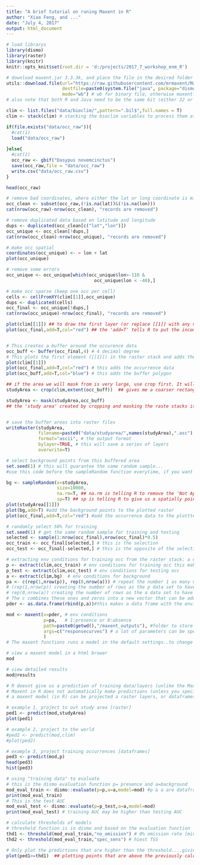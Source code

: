 ```yaml
---
title: "A brief tutorial on runing Maxent in R"
author: "Xiao Feng, and ..."
date: "July 4, 2017"
output: html_document
---
```


```r
# load librarys
library(dismo)
library(raster)
library(knitr)
knitr::opts_knit$set(root.dir = 'd:/projects/2017_7_workshop_enm_R')


```


```r
# download maxent.jar 3.3.3k, and place the file in the desired folder
utils::download.file(url="https://raw.githubusercontent.com/mrmaxent/Maxent/master/ArchivedReleases/3.3.3k/maxent.jar",
                     destfile=paste0(system.file("java", package="dismo"),"/maxent.jar"),
                     mode="wb") # wb for binary file, otherwise maxent.jar can not execute
# also note that both R and Java need to be the same bit (either 32 or 64) to be compatible to run

```


```r
clim <- list.files("data/bioclim/",pattern=".bil$",full.names = T)
clim <- stack(clim) # stacking the bioclim variables to process them at one go

```



```r

if(file.exists("data/occ_raw")){
  #cat(1)
  load("data/occ_raw")
  
}else{
  #cat(2)
  occ_raw <- gbif("Dasypus novemcinctus")
  save(occ_raw,file = "data/occ_raw")
  write.csv("data/occ_raw.csv")
}

head(occ_raw)
```

```r
# remove bad coordinates, where either the lat or long coordinate is missing
occ_clean <- subset(occ_raw,(!is.na(lat))&(!is.na(lon)))
cat(nrow(occ_raw)-nrow(occ_clean), "records are removed")

# remove duplicated data based on latitude and longitude
dups <- duplicated(occ_clean[c("lat","lon")])
occ_unique <- occ_clean[!dups,]
cat(nrow(occ_clean)-nrow(occ_unique), "records are removed")

# make occ spatial
coordinates(occ_unique) <- ~ lon + lat
plot(occ_unique)

# remove some errors
occ_unique <- occ_unique[which(occ_unique$lon>-110 &
                                 occ_unique$lon < -40),]

# make occ sparse (keep one occ per cell)
cells <- cellFromXY(clim[[1]],occ_unique)
dups <- duplicated(cells)
occ_final <- occ_unique[!dups,]
cat(nrow(occ_unique)-nrow(occ_final), "records are removed")

plot(clim[[1]]) ## to draw the first layer (or replace [[1]] with any nth number of the layers with in the raster stack)
plot(occ_final,add=T,col="red") ## the 'add=T' tells R to put the incoming data on the existing layer (the clim in this case)



```

```r
# This creates a buffer around the occurence data 
occ_buff <- buffer(occ_final,4) # 4 decimal degree
# This plots the first element ([[1]]) in the raster stack and adds the occurence data
plot(clim[[1]])
plot(occ_final,add=T,col="red") # this adds the occurrence data
plot(occ_buff,add=T,col="blue") # this adds the buffer polygon

## if the area we will mask from is very large, use crop first. It will crop from a rectangle and then mask - that will save a lot of time. 
studyArea <- crop(clim,extent(occ_buff))  ## gives me a coarser rectangle of my study area (a rectangle encompassing the buffered area). 

studyArea <- mask(studyArea,occ_buff)
## the 'study area' created by cropping and masking the raste stacks is also going to remain a raster stack 


# save the buffer areas into raster files
writeRaster(studyArea,
            filename=paste0("data/studyarea/",names(studyArea),".asc"), # a series of names for output files
            format="ascii", # the output format
            bylayer=TRUE, # this will save a series of layers
            overwrite=T)

# select background points from this buffered area
set.seed(1) # this will guarantee the same random sample...
#use this code before the sampleRandom function everytime, if you want to ge the same "random samples"

bg <- sampleRandom(x=studyArea,
                   size=10000,
                   na.rm=T, ## na.rm is telling R to remove the 'Not Applicaple' points, 
                   sp=T) ## sp is telling R to give us a spatially points 
plot(studyArea[[1]])
plot(bg,add=T) #add the background points to the plotted raster
plot(occ_final,add=T,col="red") #add the occurrence data to the plottted raster

```


```r
# randomly select 50% for training
set.seed(1) # get the same random sample for training and testing
selected <- sample(1:nrow(occ_final),nrow(occ_final)*0.5)
occ_train <- occ_final[selected,] # this is the selection
occ_test <- occ_final[-selected,] # this is the opposite of the selection

```




```r
# extracting env conditions for training occ from the raster stack; a data frame is returned 
p <- extract(clim,occ_train) # env conditions for training occ this makes a dataframe since environmental conditions extracted are from the raster stack (i.e multiple columns)
p_test <- extract(clim,occ_test) # env conditions for testing occ
a <- extract(clim,bg)  # env conditions for background
pa <- c(rep(1,nrow(p)), rep(0,nrow(a))) # repeat the number 1 as many numbers as the number of raws in my p
# (rep(1,nrow(p)) creating the number of rows as the p data set to have the number one as the indicator for presence
# rep(0,nrow(a)) creating the number of rows as the a data set to have the number zero as the indicator for absence
# The c combines these ones and zeros into a new vector that can be added to the Maxent table
pder <- as.data.frame(rbind(p,a))#this makes a data frame with the environmental attributes of the presence and absence locations

mod <- maxent(x=pder, # env conditions
              p=pa,   # 1:presence or 0:absence
              path=paste0(getwd(),"/maxent_outputs"), #folder to store maxent output; if we do not specify a folder R will put the results in a temp file, and it gets messy to read those. . .
              args=c("responsecurves") # a lot of parameters can be specified here
              )
# The maxent functions runs a model in the default settings..to change these parameters, you have to tell it what you want...i.e. response curves or the the type of features

# view a maxent model in a html brower
mod

# view detailed results
mod@results
```

```r
# R doesnt give us a prediction of training data/layers (unlike the Maxent.jar interface), so we need to use the predict function 
# Maxent in R does not automatically make predictions (unless you specify the projection layers/dataframes while model training)
# a maxent model (in R) can be projected a raster layers, or dataframes

# example 1, project to out study area [raster]
ped1 <- predict(mod,studyArea)
plot(ped1)

# example 2, project to the world
#ped2 <- predict(mod,clim)
#plot(ped2)

# example 3, project training occurrences [dataframes]
ped3 <- predict(mod,p)
head(ped3)
hist(ped3)

```

```r
# using "training data" to evaluate 
# this is the dismo evaluation function p= presence and a=background
mod_eval_train <- dismo::evaluate(p=p,a=a,model=mod) #p & a are dataframes (the p and a are the training presence and training absence points, and vice verse in the testing as well (below))
print(mod_eval_train)
# This is the test AUC
mod_eval_test <- dismo::evaluate(p=p_test,a=a,model=mod)  
print(mod_eval_test) # training AUC may be higher than testing AUC

# calculate thresholds of models
# threshold function is in dismo and based on the evaluation function
thd1 <- threshold(mod_eval_train,"no_omission") # 0% omission rate [minimum training presence]
thd2 <- threshold(mod_eval_train,"spec_sens") # hiest TSS

# Only plot the predictions that are higher than the threshold....giving a binary output
plot(ped1>=thd1)  ## plotting points that are above the previously calculated tresholded value 


```

```r

```

